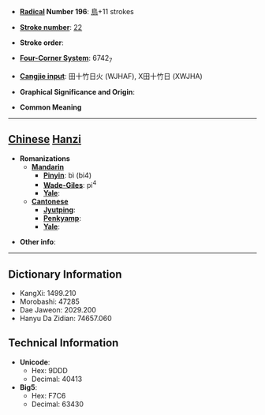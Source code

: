 * '''[[Wiktionary:Chinese radical index| Radical]] Number 196''': [[Wiktionary:Chinese radical index 鳥|鳥]]+11 strokes

* '''[[Wiktionary:Chinese total strokes index|Stroke number]]''': [[Wiktionary:Chinese total strokes index 22|22]]

* '''Stroke order''': 

* '''[[Wiktionary:Chinese four corner index|Four-Corner System]]''': 6742<sub>7</sub>

* '''[[Wiktionary:Chinese Cangjie index|Cangjie input]]''': 田十竹日火 (WJHAF), X田十竹日 (XWJHA)

* '''Graphical Significance and Origin''': 

* '''Common Meaning'''

----

== [[Chinese]] [[Hanzi]] ==

* '''Romanizations'''
** '''[[Mandarin]]'''
*** '''[[Pinyin]]''': bì (bi4)
*** '''[[Wade-Giles]]''': pi<sup>4</sup>
*** '''[[Yale]]''': 
** '''[[Cantonese]]'''
*** '''[[Jyutping]]''':
*** '''[[Penkyamp]]''': 
*** '''[[Yale]]''': 

* '''Other info''': 

----

== Dictionary Information ==

* KangXi: 1499.210
* Morobashi: 47285
* Dae Jaweon: 2029.200
* Hanyu Da Zidian: 74657.060

== Technical Information ==

* '''Unicode''':
** Hex: 9DDD
** Decimal: 40413
* '''Big5''':
** Hex: F7C6
** Decimal: 63430